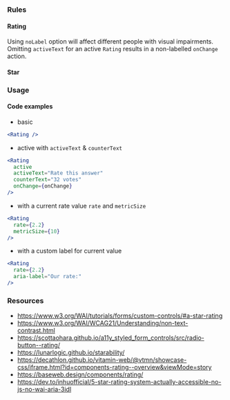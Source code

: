 
### Rules

#### Rating

<AccessibilityList rules={rules} />

<InfoBox type="warning">
  Using <code>noLabel</code> option will affect different people with visual
  impairments. Omitting <code>activeText</code> for an active
  <code>Rating</code> results in a non-labelled
  <code>onChange</code> action.
</InfoBox>

#### Star

<AccessibilityList rules={starRules} />

### Usage

#### Code examples

- basic

```jsx
<Rating />
```

- active with `activeText` & `counterText`

<!-- prettier-ignore -->
```jsx
<Rating
  active
  activeText="Rate this answer"
  counterText="32 votes"
  onChange={onChange}
/>
```

- with a current rate value `rate` and `metricSize`

<!-- prettier-ignore -->
```jsx
<Rating
  rate={2.2}
  metricSize={10}
/>
```

- with a custom label for current value

<!-- prettier-ignore -->
```jsx
<Rating
  rate={2.2}
  aria-label="Our rate:"
/>
```

### Resources

- <https://www.w3.org/WAI/tutorials/forms/custom-controls/#a-star-rating>
- <https://www.w3.org/WAI/WCAG21/Understanding/non-text-contrast.html>
- <https://scottaohara.github.io/a11y_styled_form_controls/src/radio-button--rating/>
- <https://lunarlogic.github.io/starability/>
- <https://decathlon.github.io/vitamin-web/@vtmn/showcase-css/iframe.html?id=components-rating--overview&viewMode=story>
- <https://baseweb.design/components/rating/>
- <https://dev.to/inhuofficial/5-star-rating-system-actually-accessible-no-js-no-wai-aria-3idl>

